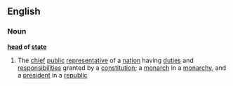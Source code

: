 ==English==
===Noun===
{{wikipedia}}
'''[[head]] of [[state]]'''
# The [[chief]] [[public]] [[representative]] of a [[nation]] having [[duties]] and [[responsibilities]] granted by a [[constitution]]; a [[monarch]] in a [[monarchy]], and a [[president]] in a [[republic]]